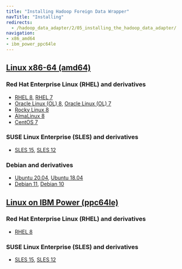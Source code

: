 ```yaml
---
title: "Installing Hadoop Foreign Data Wrapper"
navTitle: "Installing"
redirects:
  - /hadoop_data_adapter/2/05_installing_the_hadoop_data_adapter/
navigation:
- x86_amd64
- ibm_power_ppc64le
---
```


## [Linux x86-64 (amd64)](linux_x86_64)
### Red Hat Enterprise Linux (RHEL) and derivatives
- [RHEL 8](linux_x86_64/hadoop_rhel_8), [RHEL 7](linux_x86_64/hadoop_rhel_7)
- [Oracle Linux (OL) 8](linux_x86_64/hadoop_rhel_8), [Oracle Linux (OL) 7](linux_x86_64/hadoop_rhel_7)
- [Rocky Linux 8](linux_x86_64/hadoop_other_linux_8)
- [AlmaLinux 8](linux_x86_64/hadoop_other_linux_8)
- [CentOS 7](linux_x86_64/hadoop_centos_7)
### SUSE Linux Enterprise (SLES) and derivatives
- [SLES 15](linux_x86_64/hadoop_sles_15), [SLES 12](linux_x86_64/hadoop_sles_12)
### Debian and derivatives
- [Ubuntu 20.04](linux_x86_64/hadoop_ubuntu_20), [Ubuntu 18.04](linux_x86_64/hadoop_ubuntu_18)
- [Debian 11](linux_x86_64/hadoop_deb_11), [Debian 10](linux_x86_64/hadoop_deb_10)
## [Linux on IBM Power (ppc64le)](linux_ppc64le)
### Red Hat Enterprise Linux (RHEL) and derivatives
- [RHEL 8](linux_ppc64le/hadoop_rhel_8)
### SUSE Linux Enterprise (SLES) and derivatives
- [SLES 15](linux_ppc64le/hadoop_sles_15), [SLES 12](linux_ppc64le/hadoop_sles_12)

